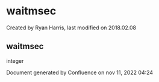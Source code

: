 
# waitmsec 

 Created by  Ryan Harris, last modified on 2018.02.08

## waitmsec

integer

Document generated by Confluence on nov 11, 2022 04:24
